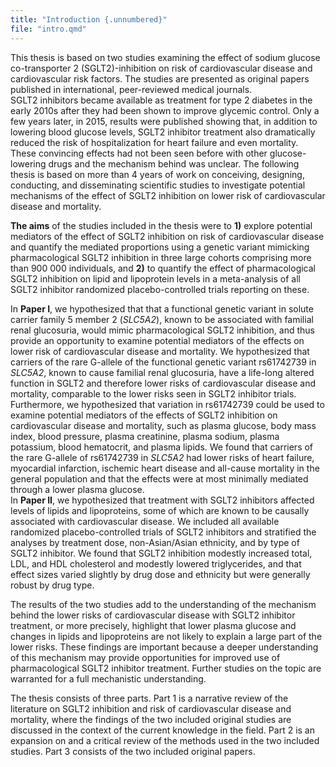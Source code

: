 ```yaml
---
title: "Introduction {.unnumbered}"
file: "intro.qmd"
---
```


This thesis is based on two studies examining the effect of sodium glucose co-transporter 2 (SGLT2)-inhibition on risk of cardiovascular disease and cardiovascular risk factors. The studies are presented as original papers published in international, peer-reviewed medical journals.\
SGLT2 inhibitors became available as treatment for type 2 diabetes in the early 2010s after they had been shown to improve glycemic control. Only a few years later, in 2015, results were published showing that, in addition to lowering blood glucose levels, SGLT2 inhibitor treatment also dramatically reduced the risk of hospitalization for heart failure and even mortality. These convincing effects had not been seen before with other glucose-lowering drugs and the mechanism behind was unclear. The following thesis is based on more than 4 years of work on conceiving, designing, conducting, and disseminating scientific studies to investigate potential mechanisms of the effect of SGLT2 inhibition on lower risk of cardiovascular disease and mortality.

**The aims** of the studies included in the thesis were to **1)** explore potential mediators of the effect of SGLT2 inhibition on risk of cardiovascular disease and quantify the mediated proportions using a genetic variant mimicking pharmacological SGLT2 inhibition in three large cohorts comprising more than 900 000 individuals, and **2)** to quantify the effect of pharmacological SGLT2 inhibition on lipid and lipoprotein levels in a meta-analysis of all SGLT2 inhibitor randomized placebo-controlled trials reporting on these.

In **Paper I**, we hypothesized that that a functional genetic variant in solute carrier family 5 member 2 (*SLC5A2*), known to be associated with familial renal glucosuria, would mimic pharmacological SGLT2 inhibition, and thus provide an opportunity to examine potential mediators of the effects on lower risk of cardiovascular disease and mortality. We hypothesized that carriers of the rare G-allele of the functional genetic variant rs61742739 in *SLC5A2*, known to cause familial renal glucosuria, have a life-long altered function in SGLT2 and therefore lower risks of cardiovascular disease and mortality, comparable to the lower risks seen in SGLT2 inhibitor trials. Furthermore, we hypothesized that variation in rs61742739 could be used to examine potential mediators of the effects of SGLT2 inhibition on cardiovascular disease and mortality, such as plasma glucose, body mass index, blood pressure, plasma creatinine, plasma sodium, plasma potassium, blood hematocrit, and plasma lipids. We found that carriers of the rare G-allele of rs61742739 in *SLC5A2* had lower risks of heart failure, myocardial infarction, ischemic heart disease and all-cause mortality in the general population and that the effects were at most minimally mediated through a lower plasma glucose.\
In **Paper II**, we hypothesized that treatment with SGLT2 inhibitors affected levels of lipids and lipoproteins, some of which are known to be causally associated with cardiovascular disease. We included all available randomized placebo-controlled trials of SGLT2 inhibitors and stratified the analyses by treatment dose, non-Asian/Asian ethnicity, and by type of SGLT2 inhibitor. We found that SGLT2 inhibition modestly increased total, LDL, and HDL cholesterol and modestly lowered triglycerides, and that effect sizes varied slightly by drug dose and ethnicity but were generally robust by drug type.

The results of the two studies add to the understanding of the mechanism behind the lower risks of cardiovascular disease with SGLT2 inhibitor treatment, or more precisely, highlight that lower plasma glucose and changes in lipids and lipoproteins are not likely to explain a large part of the lower risks. These findings are important because a deeper understanding of this mechanism may provide opportunities for improved use of pharmacological SGLT2 inhibitor treatment. Further studies on the topic are warranted for a full mechanistic understanding.

The thesis consists of three parts. Part 1 is a narrative review of the literature on SGLT2 inhibition and risk of cardiovascular disease and mortality, where the findings of the two included original studies are discussed in the context of the current knowledge in the field. Part 2 is an expansion on and a critical review of the methods used in the two included studies. Part 3 consists of the two included original papers.

\newpage
